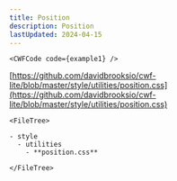 ```yaml
---
title: Position
description: Position
lastUpdated: 2024-04-15
---
```




<Tabs>
  <TabItem label="Overview" icon="puzzle">

    <CWFCode code={example1} />
  </TabItem>
  <TabItem label="Files" icon="list-format">

  [https://github.com/davidbrooksio/cwf-lite/blob/master/style/utilities/position.css](https://github.com/davidbrooksio/cwf-lite/blob/master/style/utilities/position.css)
  
    <FileTree>

    - style
      - utilities
        - **position.css**

    </FileTree>
  </TabItem>
  <TabItem label="Stylesheet" icon="open-book">
    <Code code={cssExample} lang="css" />
  </TabItem>
</Tabs>